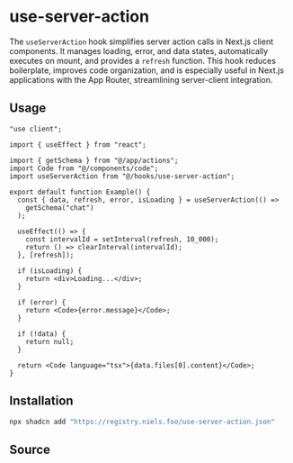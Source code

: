 
# use-server-action

The `useServerAction` hook simplifies server action calls in Next.js client components. It manages loading, error, and data states, automatically executes on mount, and provides a `refresh` function.
This hook reduces boilerplate, improves code organization, and is especially useful in Next.js applications with the App Router, streamlining server-client integration.

## Usage

```tsx
"use client";

import { useEffect } from "react";

import { getSchema } from "@/app/actions";
import Code from "@/components/code";
import useServerAction from "@/hooks/use-server-action";

export default function Example() {
  const { data, refresh, error, isLoading } = useServerAction(() =>
    getSchema("chat")
  );

  useEffect(() => {
    const intervalId = setInterval(refresh, 10_000);
    return () => clearInterval(intervalId);
  }, [refresh]);

  if (isLoading) {
    return <div>Loading...</div>;
  }

  if (error) {
    return <Code>{error.message}</Code>;
  }

  if (!data) {
    return null;
  }

  return <Code language="tsx">{data.files[0].content}</Code>;
}
```

## Installation

```bash
npx shadcn add "https://registry.niels.foo/use-server-action.json"
```

## Source

<Source name="use-server-action" />
